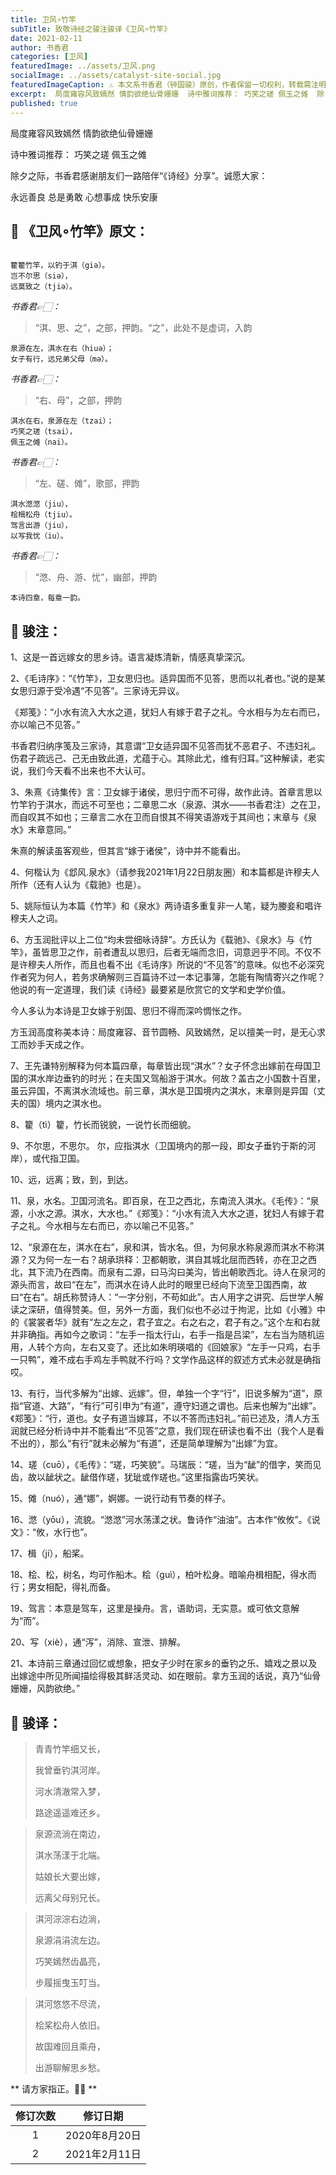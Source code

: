 ```yaml
---
title: 卫风∘竹竿
subTitle: 致敬诗经之骏注骏译《卫风∘竹竿》 
date: 2021-02-11 
author: 书香君
categories: [卫风]
featuredImage: ../assets/卫风.png
socialImage: ../assets/catalyst-site-social.jpg
featuredImageCaption: ⚠️️ 本文系书香君（钟国骏）原创，作者保留一切权利，转载需注明出处。
excerpt:  局度雍容风致嫣然 情韵欲绝仙骨姗姗  诗中雅词推荐： 巧笑之瑳 佩玉之傩  除夕之际，书香君感谢朋友们一路陪伴“《诗经》分享”。诚愿大家：  永远善良 总是勇敢 心想事成 快乐安康   
published: true
---
```


局度雍容风致嫣然
情韵欲绝仙骨姗姗

诗中雅词推荐：
巧笑之瑳
佩玉之傩

除夕之际，书香君感谢朋友们一路陪伴“《诗经》分享”。诚愿大家：

永远善良
总是勇敢
心想事成
快乐安康

## 🌼 《卫风∘竹竿》原文：
```

籊籊竹竿，以钓于淇（giə）。
岂不尔思（siə），
远莫致之（tjiə）。

```
*书香君👉🏻：* 

> “淇、思、之”，之部，押韵。“之”，此处不是虚词，入韵

```
泉源在左，淇水在右（hiuə）；
女子有行，远兄弟父母（mə）。

```
*书香君👉🏻：* 

> “右、母”，之部，押韵

```
淇水在右，泉源在左（tzai）；
巧笑之瑳（tsai），
佩玉之傩（nai）。

```
*书香君👉🏻：* 

> “左、磋、傩”，歌部，押韵

```
淇水滺滺（jiu），
桧楫松舟（tjiu）。
驾言出游（jiu），
以写我忧（iu）。

```
*书香君👉🏻：* 

> “滺、舟、游、忧”，幽部，押韵

```
本诗四章，每章一韵。

```
## 🍁️ 骏注：

1、这是一首远嫁女的思乡诗。语言凝炼清新，情感真挚深沉。

2、《毛诗序》：“《竹竿》，卫女思归也。适异国而不见答，思而以礼者也。”说的是某女思归源于受冷遇“不见答”。三家诗无异议。

《郑笺》：“小水有流入大水之道，犹妇人有嫁于君子之礼。今水相与为左右而已，亦以喻己不见答。”

书香君归纳序笺及三家诗，其意谓“卫女适异国不见答而犹不恶君子、不违妇礼。伤君子疏远己、己无由致此道，尤蕴于心。其除此尤，维有归耳。”这种解读，老实说，我们今天看不出来也不大认可。

3、朱熹《诗集传》言：卫女嫁于诸侯，思归宁而不可得，故作此诗。首章言思以竹竿钓于淇水，而远不可至也；二章思二水（泉源、淇水——书香君注）之在卫，而自叹其不如也；三章言二水在卫而自恨其不得笑语游戏于其间也；末章与《泉水》末章意同。”

朱熹的解读虽客观些，但其言“嫁于诸侯”，诗中并不能看出。

4、何楷认为《邶风.泉水》（请参我2021年1月22日朋友圈）和本篇都是许穆夫人所作（还有人认为《载驰》也是）。

5、姚际恒认为本篇《竹竿》和《泉水》两诗语多重复非一人笔，疑为媵妾和唱许穆夫人之词。

6、方玉润批评以上二位“均未尝细咏诗辞”。方氏认为《载驰》、《泉水》与《竹竿》，虽皆思卫之作，前者遭乱以思归，后者无端而念旧，词意迥乎不同。不仅不是许穆夫人所作，而且也看不出《毛诗序》所说的“不见答”的意味。似也不必深究作者究为何人，若务求确解则三百篇诗不过一本记事簿，怎能有陶情寄兴之作呢？他说的有一定道理，我们读《诗经》最要紧是欣赏它的文学和史学价值。

今人多认为本诗是卫女嫁于别国、思归不得而深吟惆怅之作。

方玉润高度称美本诗：局度雍容、音节圆畅、风致嫣然，足以擅美一时，是无心求工而妙手天成之作。

7、王先谦特别解释为何本篇四章，每章皆出现“淇水”？女子怀念出嫁前在母国卫国的淇水岸边垂钓的时光；在夫国又驾船游于淇水。何故？盖古之小国数十百里，虽云异国，不离淇水流域也。前三章，淇水是卫国境内之淇水，末章则是异国（丈夫的国）境内之淇水也。

8、籊（tì）籊，竹长而锐貌，一说竹长而细貌。

9、不尔思，不思尔。
尔，应指淇水（卫国境内的那一段，即女子垂钓于斯的河岸），或代指卫国。

10、远，远离；致，到，到达。

11、泉，水名。卫国河流名。即百泉，在卫之西北，东南流入淇水。《毛传》：“泉源，小水之源。淇水，大水也。”《郑笺》：“小水有流入大水之道，犹妇人有嫁于君子之礼。今水相与左右而已，亦以喻己不见答。”

12、“泉源在左，淇水在右”，泉和淇，皆水名。但，为何泉水称泉源而淇水不称淇源？又为何一左一右？胡承珙释：卫都朝歌，淇自其城北屈而西转，亦在卫之西北，其下流乃在西南。而泉有二源，曰马沟曰美沟，皆出朝歌西北。诗人在泉河的源头而言，故曰“在左”，而淇水在诗人此时的眼里已经向下流至卫国西南，故曰“在右”。胡氏称赞诗人：“一字分别，不苟如此”。古人用字之讲究、后世学人解读之深研，值得赞美。但，另外一方面，我们似也不必过于拘泥，比如《小雅》中的《裳裳者华》就有“左之左之，君子宜之。右之右之，君子有之。”这个左和右就并非确指。再如今之歌词：“左手一指太行山，右手一指是吕梁”，左右当为随机运用，人转个方向，左右又变了。还比如朱明瑛唱的《回娘家》“左手一只鸡，右手一只鸭”，难不成右手鸡左手鸭就不行吗？文学作品这样的叙述方式未必就是确指哎。

13、有行，当代多解为“出嫁、远嫁”。但，单独一个字“行”，旧说多解为“道”，原指“官道、大路”，“有行”可引申为“有道”，遵守妇道之谓也。后来也解为“出嫁”。《郑笺》：“行，道也。女子有道当嫁耳，不以不答而违妇礼。”前已述及，清人方玉润就已经分析诗中并不能看出“不见答”之意，我们现在研读也看不出（我个人是看不出的），那么“有行”就未必解为“有道”，还是简单理解为“出嫁”为宜。

14、瑳（cuō），《毛传》：“瑳，巧笑貌”。马瑞辰：“瑳，当为“龇”的借字，笑而见齿，故以龇状之。龇借作瑳，犹玼或作瑳也。”这里指露齿巧笑状。

15、傩（nuó），通“娜”，婀娜。一说行动有节奏的样子。

16、滺（yōu），流貌。“滺滺”河水荡漾之状。鲁诗作“油油”。古本作“攸攸”。《说文》：“攸，水行也”。

17、楫（jí），船桨。

18、桧、松，树名，均可作船木。桧（guì），柏叶松身。暗喻舟楫相配，得水而行；男女相配，得礼而备。

19、驾言：本意是驾车，这里是操舟。言，语助词，无实意。或可依文意解为“而”。

20、写（xiè），通“泻”，消除、宣泄、排解。

21、本诗前三章通过回忆或想象，把女子少时在家乡的垂钓之乐、嬉戏之景以及出嫁途中所见所闻描绘得极其鲜活灵动、如在眼前。拿方玉润的话说，真乃“仙骨姗姗，风韵欲绝。”

## 🍁️ 骏译：

> 青青竹竿细又长，
> 
> 我曾垂钓淇河岸。
> 
> 河水清澈常入梦，
> 
> 路途遥遥难还乡。

> 泉源流淌在南边，
> 
> 淇水荡漾于北端。
> 
> 姑娘长大要出嫁，
> 
> 远离父母别兄长。

> 淇河淙淙右边淌，
> 
> 泉源涓涓流左边。
> 
> 巧笑嫣然齿晶亮，
> 
> 步履摇曳玉叮当。

> 淇河悠悠不尽流，
> 
> 桧桨松舟人依旧。
> 
> 故国难回且乘舟，
> 
> 出游聊解思乡愁。

** 请方家指正。🙏🏻 **

| 修订次数      | 修订日期 | 
|   :----: |    :----:   | 
| 1    | 2020年8月20日       | 
| 2    | 2021年2月11日       | 
